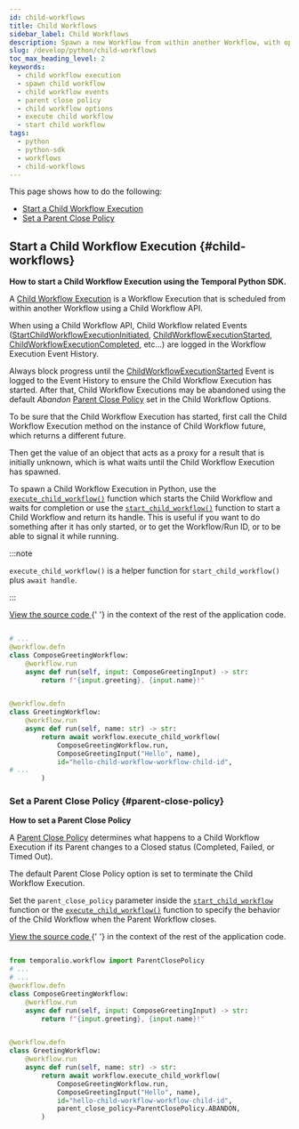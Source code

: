 ```yaml
---
id: child-workflows
title: Child Workflows
sidebar_label: Child Workflows
description: Spawn a new Workflow from within another Workflow, with options for Parent Close Policy and handling Child Workflow Events.
slug: /develop/python/child-workflows
toc_max_heading_level: 2
keywords:
  - child workflow execution
  - spawn child workflow
  - child workflow events
  - parent close policy
  - child workflow options
  - execute child workflow
  - start child workflow
tags:
  - python
  - python-sdk
  - workflows
  - child-workflows
---
```


This page shows how to do the following:

- [Start a Child Workflow Execution](#child-workflows)
- [Set a Parent Close Policy](#parent-close-policy)

## Start a Child Workflow Execution {#child-workflows}

**How to start a Child Workflow Execution using the Temporal Python SDK.**

A [Child Workflow Execution](/encyclopedia/child-workflows) is a Workflow Execution that is scheduled from within another Workflow using a Child Workflow API.

When using a Child Workflow API, Child Workflow related Events ([StartChildWorkflowExecutionInitiated](/references/events#startchildworkflowexecutioninitiated), [ChildWorkflowExecutionStarted](/references/events#childworkflowexecutionstarted), [ChildWorkflowExecutionCompleted](/references/events#childworkflowexecutioncompleted), etc...) are logged in the Workflow Execution Event History.

Always block progress until the [ChildWorkflowExecutionStarted](/references/events#childworkflowexecutionstarted) Event is logged to the Event History to ensure the Child Workflow Execution has started.
After that, Child Workflow Executions may be abandoned using the default _Abandon_ [Parent Close Policy](/encyclopedia/child-workflows#parent-close-policy) set in the Child Workflow Options.

To be sure that the Child Workflow Execution has started, first call the Child Workflow Execution method on the instance of Child Workflow future, which returns a different future.

Then get the value of an object that acts as a proxy for a result that is initially unknown, which is what waits until the Child Workflow Execution has spawned.

To spawn a Child Workflow Execution in Python, use the [`execute_child_workflow()`](https://python.temporal.io/temporalio.workflow.html#execute_child_workflow) function which starts the Child Workflow and waits for completion or
use the [`start_child_workflow()`](https://python.temporal.io/temporalio.workflow.html#start_child_workflow) function to start a Child Workflow and return its handle.
This is useful if you want to do something after it has only started, or to get the Workflow/Run ID, or to be able to signal it while running.

:::note

`execute_child_workflow()` is a helper function for `start_child_workflow()` plus `await handle`.

:::

<div class="copycode-notice-container">
  <a href="https://github.com/temporalio/documentation/blob/main/sample-apps/python/your_child_workflow/your_child_workflow_dacx.py">
    View the source code
  </a>{' '}
  in the context of the rest of the application code.
</div>

```python

# ...
@workflow.defn
class ComposeGreetingWorkflow:
    @workflow.run
    async def run(self, input: ComposeGreetingInput) -> str:
        return f"{input.greeting}, {input.name}!"


@workflow.defn
class GreetingWorkflow:
    @workflow.run
    async def run(self, name: str) -> str:
        return await workflow.execute_child_workflow(
            ComposeGreetingWorkflow.run,
            ComposeGreetingInput("Hello", name),
            id="hello-child-workflow-workflow-child-id",
# ...
        )
```

### Set a Parent Close Policy {#parent-close-policy}

**How to set a Parent Close Policy**

A [Parent Close Policy](/encyclopedia/child-workflows#parent-close-policy) determines what happens to a Child Workflow Execution if its Parent changes to a Closed status (Completed, Failed, or Timed Out).

The default Parent Close Policy option is set to terminate the Child Workflow Execution.

Set the `parent_close_policy` parameter inside the [`start_child_workflow`](https://python.temporal.io/temporalio.workflow.html#start_child_workflow) function or the [`execute_child_workflow()`](https://python.temporal.io/temporalio.workflow.html#execute_child_workflow) function to specify the behavior of the Child Workflow when the Parent Workflow closes.

<div class="copycode-notice-container">
  <a href="https://github.com/temporalio/documentation/blob/main/sample-apps/python/your_child_workflow/your_child_workflow_dacx.py">
    View the source code
  </a>{' '}
  in the context of the rest of the application code.
</div>

```python

from temporalio.workflow import ParentClosePolicy
# ...
# ...
@workflow.defn
class ComposeGreetingWorkflow:
    @workflow.run
    async def run(self, input: ComposeGreetingInput) -> str:
        return f"{input.greeting}, {input.name}!"


@workflow.defn
class GreetingWorkflow:
    @workflow.run
    async def run(self, name: str) -> str:
        return await workflow.execute_child_workflow(
            ComposeGreetingWorkflow.run,
            ComposeGreetingInput("Hello", name),
            id="hello-child-workflow-workflow-child-id",
            parent_close_policy=ParentClosePolicy.ABANDON,
        )
```
